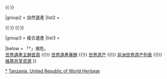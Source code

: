 {{Navbox
|name  = 坦桑尼亚世界遗产
|title = {{TAN}}[[世界遗产]]
|state = autocollapse
|image = {{location map+ |Tanzania |caption= |places=
<!-- 文化遺產 /-->
             {{location map~ |Tanzania |label=144 |position=right |link=基卢瓦基西瓦尼 |mark=Blue 0080ff pog.svg 
                |lat_deg=8 |lat_min=57 |lat_sec=28 |lat_dir=S
                |lon_deg=39 |lon_min=31 |lon_sec=22 |lon_dir=E
             }}
             {{location map~ |Tanzania |label= |position=top |link= |mark=Blue 0080ff pog.svg 
                |lat_deg=9 |lat_min=2 |lat_sec=58 |lat_dir=S
                |lon_deg=39 |lon_min=34 |lon_sec=2 |lon_dir=E
             }}
             {{location map~ |Tanzania |label=173 |position= |link=基桑给巴尔石头城 |mark=Blue 0080ff pog.svg 
                |lat_deg=6 |lat_min=9 |lat_sec=47.016 |lat_dir=S
                |lon_deg=39 |lon_min=11 |lon_sec=21.012 |lon_dir=E
             }}
             {{location map~ |Tanzania |label=1183 |position= |link=孔多阿岩画遗址 |mark=Blue 0080ff pog.svg 
                |lat_deg=4 |lat_min=43 |lat_sec=28 |lat_dir=S
                |lon_deg=35 |lon_min=50 |lon_sec=2 |lon_dir=E
             }}
<!-- 自然遺產 /-->
             {{location map~ |Tanzania |label=156 |position= |link=塞伦盖蒂国家公园 |mark=Green 00ff00 pog.svg 
                |lat_deg=2 |lat_min=19 |lat_sec=59.988 |lat_dir=S
                |lon_deg=34 |lon_min=34 |lon_sec=0.012 |lon_dir=E
             }}
             {{location map~ |Tanzania |label=199 |position= |link=塞卢斯禁猎区 |mark=Green 00ff00 pog.svg 
                |lat_deg=9 |lat_min=0 |lat_sec=0 |lat_dir=S
                |lon_deg=37 |lon_min=23 |lon_sec=60 |lon_dir=E
             }}
             {{location map~ |Tanzania |label=403 |position= |link=乞力马扎罗国家公园 |mark=Green 00ff00 pog.svg 
                |lat_deg=3 |lat_min=4 |lat_sec=0.012 |lat_dir=S
                |lon_deg=37 |lon_min=22 |lon_sec=0.012 |lon_dir=E
             }}
<!-- 複合遺產 /-->
             {{location map~ |Tanzania |label=39 |position= |link=恩戈罗恩戈罗保护区 |mark=Yellow ffff00 pog.svg 
                |lat_deg=3 |lat_min=11 |lat_sec=13.992 |lat_dir=S
                |lon_deg=35 |lon_min=32 |lon_sec=26.988 |lon_dir=E
             }}
         }}

|basestyle  = background:#D1E5F2;
|titlestyle = background-color: #B5D8EF
|belowstyle = font-size:85%;

|group1 = 文化遺產
|list1  = <div>
{{nowrap|{{colortext|144|c=blue}}{{smallsup|†}}：[[基尔瓦基斯瓦尼|基尔瓦基斯瓦尼遗址]]和{{tsl|en|Songo Mnara|松戈馬拉|松戈馬拉遺址}}}}{{·}}
{{nowrap|{{colortext|173|c=blue}}：[[桑给巴尔石头城]]}}{{·}}
{{nowrap|{{colortext|1183|c=blue}}：[[孔多阿岩画遗址]]}}
</div>

|group2 = 自然遺產
|list2  = <div>
{{nowrap|{{colortext|156|c=limegreen}}：[[塞伦盖蒂国家公园]]}}{{·}}
{{nowrap|{{colortext|199|c=limegreen}}：[[塞卢斯禁猎区]]}}{{·}}
{{nowrap|{{colortext|403|c=limegreen}}：[[乞力马扎罗国家公园]]}}
</div>

|group3 = 複合遺產
|list3  = <div>
{{nowrap|{{colortext|39|c=gold}}：[[恩戈罗恩戈罗保护区|恩戈罗恩戈罗自然保护区]]}}
</div>

|below = 「†」瀕危。<br/>[[Portal:世界遗产|世界遺產主題首頁]] {{!}} [[WikiProject:世界遗产|世界遺產專題]] {{!}} [[世界遗产]] {{!}} [[非洲世界遗产列表]] {{!}} [[:Commons:Category:World Heritage Sites in Tanzania|维基共享资源]]
}}<noinclude>
{{collapsible option}}
[[Category:坦桑尼亞世界遗产|*]]
[[Category:非洲世界遺產模板|Tanzania, United Republic of ]]
[[Category:坦桑尼亞模板|World Heritage]]
</noinclude>